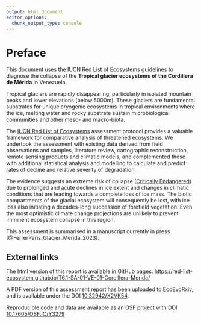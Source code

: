 ```yaml
---
output: html_document
editor_options: 
  chunk_output_type: console
---
```

# Preface {.unnumbered}

This document uses the IUCN Red List of Ecosystems guidelines to diagnose the collapse of the **Tropical glacier ecosystems of the Cordillera de Mérida** in Venezuela.

Tropical glaciers are rapidly disappearing, particularly in isolated mountain peaks and lower elevations (below 5000m). These glaciers are fundamental substrates for unique cryogenic ecosystems in tropical environments where the ice, melting water and rocky substrate sustain microbiological communities and other meso- and macro-biota. 

The [IUCN Red List of Ecosystems](https://iucnrle.org) assessment protocol provides a valuable framework for comparative analysis of threatened ecosystems. We undertook the assessment with existing data derived from field observations and samples, literature review, cartographic reconstruction, remote sensing products and climatic models, and complemented these with additional statistical analysis and modelling to calculate and predict rates of decline and relative severity of degradation. 

The evidence suggests an extreme risk of collapse ([Critically Endangered](https://iucnrle.org/rle-categ-and-criteria)) due to prolonged and acute declines in ice extent and changes in climatic conditions that are leading towards a complete loss of ice mass. The biotic compartments of the glacial ecosystem will consequently be lost, with ice loss also initiating a decades-long succession of forefield vegetation. Even the most optimistic climate change projections are unlikely to prevent imminent ecosystem collapse in this region. 

This assessment is summarised in a manuscript currently in press [@FerrerParis_Glacier_Merida_2023].

## External links

The html version of this report is available in GitHub pages:
<https://red-list-ecosystem.github.io/T6.1-SA-01-VE-01-Cordillera-Merida/>

A PDF version of this assessment report has been uploaded to EcoEvoRxiv, and is available under the DOI [10.32942/X2VK54](https://doi.org/10.32942/X2VK54).

Reproducible code and data are available as an OSF project with DOI [10.17605/OSF.IO/Y3279](https://doi.org/10.17605/OSF.IO/Y3279)



